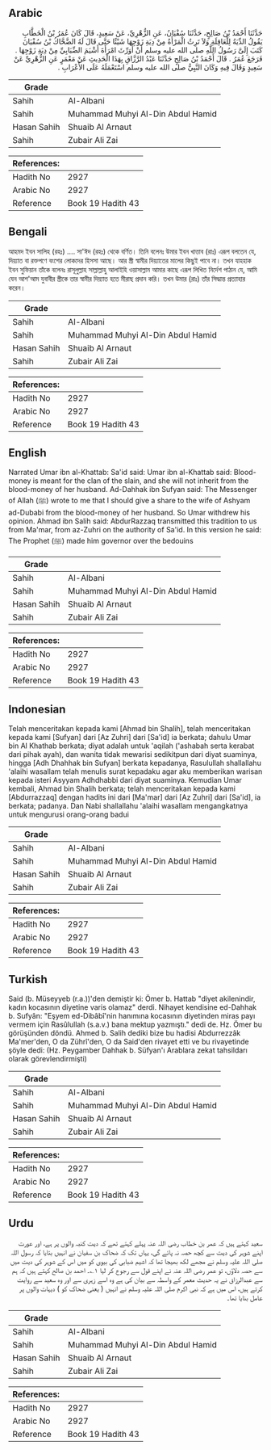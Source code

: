 ## Arabic


<div dir="rtl" lang="ar" style={{fontSize:'larger',backgroundColor:'#f8f9fa',padding:20}}>
حَدَّثَنَا أَحْمَدُ بْنُ صَالِحٍ، حَدَّثَنَا سُفْيَانُ، عَنِ الزُّهْرِيِّ، عَنْ سَعِيدٍ، قَالَ كَانَ عُمَرُ بْنُ الْخَطَّابِ يَقُولُ الدِّيَةُ لِلْعَاقِلَةِ وَلاَ تَرِثُ الْمَرْأَةُ مِنْ دِيَةِ زَوْجِهَا شَيْئًا حَتَّى قَالَ لَهُ الضَّحَّاكُ بْنُ سُفْيَانَ كَتَبَ إِلَىَّ رَسُولُ اللَّهِ صلى الله عليه وسلم أَنْ أُوَرِّثَ امْرَأَةَ أَشْيَمَ الضِّبَابِيِّ مِنْ دِيَةِ زَوْجِهَا ‏.‏ فَرَجَعَ عُمَرُ ‏.‏ قَالَ أَحْمَدُ بْنُ صَالِحٍ حَدَّثَنَا عَبْدُ الرَّزَّاقِ بِهَذَا الْحَدِيثِ عَنْ مَعْمَرٍ عَنِ الزُّهْرِيِّ عَنْ سَعِيدٍ وَقَالَ فِيهِ وَكَانَ النَّبِيُّ صلى الله عليه وسلم اسْتَعْمَلَهُ عَلَى الأَعْرَابِ ‏.‏
</div>
<div style={{backgroundColor:'#f8f9fa',padding:20, marginBottom: 10}}><table> <thead> <tr> <th>Grade</th> <th></th> </tr> </thead> <tbody> <tr><td>Sahih</td><td>Al-Albani</td></tr><tr><td>Sahih</td><td>Muhammad Muhyi Al-Din Abdul Hamid</td></tr><tr><td>Hasan Sahih</td><td>Shuaib Al Arnaut</td></tr><tr><td>Sahih</td><td>Zubair Ali Zai</td></tr></tbody></table><table> <thead> <tr> <th>References:</th> <th></th> </tr> </thead> <tbody><tr><td>Hadith No</td><td>2927</td></tr><tr><td>Arabic No</td><td>2927</td></tr><tr><td>Reference</td><td>Book 19 Hadith 43</td></tr></tbody></table></div>

## Bengali


<div dir="ltr" lang="bn" style={{fontSize:'larger',backgroundColor:'#f8f9fa',padding:20}}>
আহমদ ইবন সালিহ (রহঃ) .... সা'ঈদ (রহঃ) থেকে বর্ণিত। তিনি বলেনঃ উমার ইবন খাত্তাব (রাঃ) এরূপ বলতেন যে, দিয়্যাত বা রক্তপণে বংশের লোকদের হিসসা আছে। আর স্ত্রী স্বামীর দিয়্যাতের মালের কিছুই পাবে না। তখন যাহহাক ইবন সুফিয়ান তাঁকে বলেনঃ রাসূলুল্লাহ সাল্লাল্লাহু আলাইহি ওয়াসাল্লাম আমার কাছে এরূপ লিখিত নির্দেশ পাঠান যে, আমি যেন আশ'আম যুবাবীর স্ত্রীকে তার স্বামীর দিয়্যাত হতে মীরাছ প্রদান করি। তখন উমার (রাঃ) তাঁর সিদ্ধান্ত প্রত্যাহার করেন।
</div>
<div style={{backgroundColor:'#f8f9fa',padding:20, marginBottom: 10}}><table> <thead> <tr> <th>Grade</th> <th></th> </tr> </thead> <tbody> <tr><td>Sahih</td><td>Al-Albani</td></tr><tr><td>Sahih</td><td>Muhammad Muhyi Al-Din Abdul Hamid</td></tr><tr><td>Hasan Sahih</td><td>Shuaib Al Arnaut</td></tr><tr><td>Sahih</td><td>Zubair Ali Zai</td></tr></tbody></table><table> <thead> <tr> <th>References:</th> <th></th> </tr> </thead> <tbody><tr><td>Hadith No</td><td>2927</td></tr><tr><td>Arabic No</td><td>2927</td></tr><tr><td>Reference</td><td>Book 19 Hadith 43</td></tr></tbody></table></div>

## English


<div dir="ltr" lang="en" style={{fontSize:'larger',backgroundColor:'#f8f9fa',padding:20}}>
Narrated Umar ibn al-Khattab: Sa'id said: Umar ibn al-Khattab said: Blood-money is meant for the clan of the slain, and she will not inherit from the blood-money of her husband. Ad-Dahhak ibn Sufyan said: The Messenger of Allah (ﷺ) wrote to me that I should give a share to the wife of Ashyam ad-Dubabi from the blood-money of her husband. So Umar withdrew his opinion. Ahmad ibn Salih said: AbdurRazzaq transmitted this tradition to us from Ma'mar, from az-Zuhri on the authority of Sa'id. In this version he said: The Prophet (ﷺ) made him governor over the bedouins
</div>
<div style={{backgroundColor:'#f8f9fa',padding:20, marginBottom: 10}}><table> <thead> <tr> <th>Grade</th> <th></th> </tr> </thead> <tbody> <tr><td>Sahih</td><td>Al-Albani</td></tr><tr><td>Sahih</td><td>Muhammad Muhyi Al-Din Abdul Hamid</td></tr><tr><td>Hasan Sahih</td><td>Shuaib Al Arnaut</td></tr><tr><td>Sahih</td><td>Zubair Ali Zai</td></tr></tbody></table><table> <thead> <tr> <th>References:</th> <th></th> </tr> </thead> <tbody><tr><td>Hadith No</td><td>2927</td></tr><tr><td>Arabic No</td><td>2927</td></tr><tr><td>Reference</td><td>Book 19 Hadith 43</td></tr></tbody></table></div>

## Indonesian


<div dir="ltr" lang="id" style={{fontSize:'larger',backgroundColor:'#f8f9fa',padding:20}}>
Telah menceritakan kepada kami [Ahmad bin Shalih], telah menceritakan kepada kami [Sufyan] dari [Az Zuhri] dari [Sa'id] ia berkata; dahulu Umar bin Al Khathab berkata; diyat adalah untuk 'aqilah ('ashabah serta kerabat dari pihak ayah), dan wanita tidak mewarisi sedikitpun dari diyat suaminya, hingga [Adh Dhahhak bin Sufyan] berkata kepadanya, Rasulullah shallallahu 'alaihi wasallam telah menulis surat kepadaku agar aku memberikan warisan kepada isteri Asyyam Adhdhabbi dari diyat suaminya. Kemudian Umar kembali, Ahmad bin Shalih berkata; telah menceritakan kepada kami [Abdurrazzaq] dengan hadits ini dari [Ma'mar] dari [Az Zuhri] dari [Sa'id], ia berkata; padanya. Dan Nabi shallallahu 'alaihi wasallam mengangkatnya untuk mengurusi orang-orang badui
</div>
<div style={{backgroundColor:'#f8f9fa',padding:20, marginBottom: 10}}><table> <thead> <tr> <th>Grade</th> <th></th> </tr> </thead> <tbody> <tr><td>Sahih</td><td>Al-Albani</td></tr><tr><td>Sahih</td><td>Muhammad Muhyi Al-Din Abdul Hamid</td></tr><tr><td>Hasan Sahih</td><td>Shuaib Al Arnaut</td></tr><tr><td>Sahih</td><td>Zubair Ali Zai</td></tr></tbody></table><table> <thead> <tr> <th>References:</th> <th></th> </tr> </thead> <tbody><tr><td>Hadith No</td><td>2927</td></tr><tr><td>Arabic No</td><td>2927</td></tr><tr><td>Reference</td><td>Book 19 Hadith 43</td></tr></tbody></table></div>

## Turkish


<div dir="ltr" lang="tr" style={{fontSize:'larger',backgroundColor:'#f8f9fa',padding:20}}>
Said (b. Müseyyeb (r.a.))'den demiştir ki: Ömer b. Hattab "diyet akilenindir, kadın kocasının diyetine varis olamaz" derdi. Nihayet kendisine ed-Dahhak b. Sufyân: "Eşyem ed-Dibâbî'nin hanımına kocasının diyetinden miras payı vermem için Rasûlullah (s.a.v.) bana mektup yazmıştı." dedi de. Hz. Ömer bu görüşünden döndü. Ahmed b. Salih dediki bize bu hadisi Abdurrezzâk Ma'mer'den, O da Zührî'den, O da Said'den rivayet etti ve bu rivayetinde şöyle dedi: (Hz. Peygamber Dahhak b. Süfyan'ı Arablara zekat tahsildarı olarak görevlendirmişti)
</div>
<div style={{backgroundColor:'#f8f9fa',padding:20, marginBottom: 10}}><table> <thead> <tr> <th>Grade</th> <th></th> </tr> </thead> <tbody> <tr><td>Sahih</td><td>Al-Albani</td></tr><tr><td>Sahih</td><td>Muhammad Muhyi Al-Din Abdul Hamid</td></tr><tr><td>Hasan Sahih</td><td>Shuaib Al Arnaut</td></tr><tr><td>Sahih</td><td>Zubair Ali Zai</td></tr></tbody></table><table> <thead> <tr> <th>References:</th> <th></th> </tr> </thead> <tbody><tr><td>Hadith No</td><td>2927</td></tr><tr><td>Arabic No</td><td>2927</td></tr><tr><td>Reference</td><td>Book 19 Hadith 43</td></tr></tbody></table></div>

## Urdu


<div dir="rtl" lang="ur" style={{fontSize:'larger',backgroundColor:'#f8f9fa',padding:20}}>
سعید کہتے ہیں کہ عمر بن خطاب رضی اللہ عنہ پہلے کہتے تھے کہ دیت کنبہ والوں پر ہے، اور عورت اپنے شوہر کی دیت سے کچھ حصہ نہ پائے گی، یہاں تک کہ ضحاک بن سفیان نے انہیں بتایا کہ رسول اللہ صلی اللہ علیہ وسلم نے مجھے لکھ بھیجا تھا کہ اشیم ضبابی کی بیوی کو میں اس کے شوہر کی دیت میں سے حصہ دلاؤں، تو عمر رضی اللہ عنہ نے اپنے قول سے رجوع کر لیا ۱؎۔ احمد بن صالح کہتے ہیں کہ ہم سے عبدالرزاق نے یہ حدیث معمر کے واسطہ سے بیان کی ہے وہ اسے زہری سے اور وہ سعید سے روایت کرتے ہیں، اس میں ہے کہ نبی اکرم صلی اللہ علیہ وسلم نے انہیں ( یعنی ضحاک کو ) دیہات والوں پر عامل بنایا تھا۔
</div>
<div style={{backgroundColor:'#f8f9fa',padding:20, marginBottom: 10}}><table> <thead> <tr> <th>Grade</th> <th></th> </tr> </thead> <tbody> <tr><td>Sahih</td><td>Al-Albani</td></tr><tr><td>Sahih</td><td>Muhammad Muhyi Al-Din Abdul Hamid</td></tr><tr><td>Hasan Sahih</td><td>Shuaib Al Arnaut</td></tr><tr><td>Sahih</td><td>Zubair Ali Zai</td></tr></tbody></table><table> <thead> <tr> <th>References:</th> <th></th> </tr> </thead> <tbody><tr><td>Hadith No</td><td>2927</td></tr><tr><td>Arabic No</td><td>2927</td></tr><tr><td>Reference</td><td>Book 19 Hadith 43</td></tr></tbody></table></div>